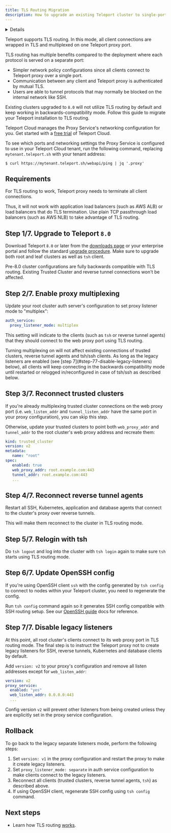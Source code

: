 ```yaml
---
title: TLS Routing Migration
description: How to upgrade an existing Teleport cluster to single-port TLS routing mode
---
```


<Details
  title="Version warning"
  opened={true}
  scope={["oss", "enterprise"]}
  scopeOnly={true}
  min="8.0"
>
  TLS routing is available starting from Teleport `8.0`.
</Details>

Teleport supports TLS routing. In this mode, all client connections are wrapped
in TLS and multiplexed on one Teleport proxy port.

TLS routing has multiple benefits compared to the deployment where each protocol
is served on a separate port:

- Simpler network policy configurations since all clients connect to Teleport
  proxy over a single port.
- Communication between any client and Teleport proxy is authenticated by
  mutual TLS.
- Users are able to tunnel protocols that may normally be blocked on the
  internal network like SSH.

Existing clusters upgraded to `8.0` will not utilize TLS routing by default and
keep working in backwards-compatibility mode. Follow this guide to migrate your
Teleport installation to TLS routing.

<Notice type="tip">

Teleport Cloud manages the Proxy Service's networking configuration for you.
Get started with a [free trial](https://goteleport.com/signup?source=docs) of
Teleport Cloud.

To see which ports and networking settings the Proxy Service is configured to
use in your Teleport Cloud tenant, run the following command, replacing
`mytenant.teleport.sh` with your tenant address:

```code
$ curl https://mytenant.teleport.sh/webapi/ping | jq '.proxy'
```

</Notice>

## Requirements

For TLS routing to work, Teleport proxy needs to terminate all client
connections.

Thus, it will not work with application load balancers (such as AWS ALB) or load
balancers that do TLS termination. Use plain TCP passthrough load balancers
(such as AWS NLB) to take advantage of TLS routing.

## Step 1/7. Upgrade to Teleport `8.0`

Download Teleport `8.0` or later from the [downloads page](https://goteleport.com/download)
or your enterprise portal and follow the standard [upgrade procedure](./upgrading.mdx).
Make sure to upgrade both root and leaf clusters as well as `tsh` client.

Pre-8.0 cluster configurations are fully backwards compatible with TLS routing.
Existing Trusted Cluster and reverse tunnel connections won't be affected.

## Step 2/7. Enable proxy multiplexing

Update your root cluster auth server's configuration to set proxy listener mode
to "multiplex":

```yaml
auth_service:
  proxy_listener_mode: multiplex
```

This setting will indicate to the clients (such as `tsh` or reverse tunnel
agents) that they should connect to the web proxy port using TLS routing.

<Admonition type="note" title="Compatibility">
  Turning multiplexing on will not affect existing connections of trusted
  clusters, reverse tunnel agents and tsh/ssh clients. As long as the legacy
  listeners are enabled (see [step 7](#step-77-disable-legacy-listeners) below),
  all clients will keep connecting in the backwards compatibility mode until
  restarted or relogged in/reconfigured in case of tsh/ssh as described below.
</Admonition>

## Step 3/7. Reconnect trusted clusters

If you're already multiplexing trusted cluster connections on the web proxy port
(i.e. `web_listen_addr` and `tunnel_listen_addr` have the same port in your
proxy configuration), you can skip this step.

Otherwise, update your trusted clusters to point both `web_proxy_addr` and
`tunnel_addr` to the root cluster's web proxy address and recreate them:

```yaml
kind: trusted_cluster
version: v2
metadata:
   name: "root"
spec:
   enabled: true
   web_proxy_addr: root.example.com:443
   tunnel_addr: root.example.com:443
   ...
```

## Step 4/7. Reconnect reverse tunnel agents

Restart all SSH, Kubernetes, application and database agents that connect to
the cluster's proxy over reverse tunnels.

This will make them reconnect to the cluster in TLS routing mode.

## Step 5/7. Relogin with tsh

Do `tsh logout` and log into the cluster with `tsh login` again to make sure
`tsh` starts using TLS routing mode.

## Step 6/7. Update OpenSSH config

If you're using OpenSSH client `ssh` with the config generated by `tsh config`
to connect to nodes within your Teleport cluster, you need to regenerate the
config.

Run `tsh config` command again so it generates SSH config compatible with SSH
routing setup. See our [OpenSSH guide](../../server-access/guides/openssh.mdx)
docs for reference.

## Step 7/7. Disable legacy listeners

At this point, all root cluster's clients connect to its web proxy port in TLS
routing mode. The final step is to instruct the Teleport proxy not to create
legacy listeners for SSH, reverse tunnels, Kubernetes and database clients by
default.

Add `version: v2` to your proxy's configuration and remove all listen addresses
except for `web_listen_addr`:

```yaml
version: v2
proxy_service:
  enabled: "yes"
  web_listen_addr: 0.0.0.0:443
  ...
```

Config version `v2` will prevent other listeners from being created unless
they are explicitly set in the proxy service configuration.

## Rollback

To go back to the legacy separate listeners mode, perform the following steps:

1. Set `version: v1` in the proxy configuration and restart the proxy to make
   it create legacy listeners.
2. Set `proxy_listener_mode: separate` in auth service configuration to make
   clients connect to the legacy listeners.
3. Reconnect all clients (trusted clusters, reverse tunnel agents, `tsh`) as
   described above.
4. If using OpenSSH client, regenerate SSH config using `tsh config` command.

## Next steps

- Learn how TLS routing [works](../../architecture/tls-routing.mdx).
